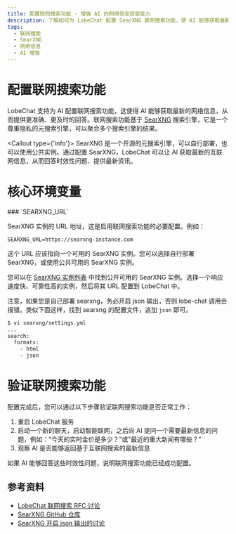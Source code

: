 ```yaml
---
title: 配置联网搜索功能 - 增强 AI 的网络信息获取能力
description: 了解如何为 LobeChat 配置 SearXNG 联网搜索功能，使 AI 能够获取最新的网络信息。
tags:
  - 联网搜索
  - SearXNG
  - 网络信息
  - AI 增强
---
```


# 配置联网搜索功能

LobeChat 支持为 AI 配置联网搜索功能，这使得 AI 能够获取最新的网络信息，从而提供更准确、更及时的回答。联网搜索功能基于 [SearXNG](https://github.com/searxng/searxng) 搜索引擎，它是一个尊重隐私的元搜索引擎，可以聚合多个搜索引擎的结果。

<Callout type={'info'}>
  SearXNG 是一个开源的元搜索引擎，可以自行部署，也可以使用公共实例。通过配置 SearXNG，LobeChat 可以让 AI 获取最新的互联网信息，从而回答时效性问题、提供最新资讯。
</Callout>

# 核心环境变量

<Steps>
  ### `SEARXNG_URL`

  SearXNG 实例的 URL 地址，这是启用联网搜索功能的必要配置。例如：

  ```shell
  SEARXNG_URL=https://searxng-instance.com
  ```

  这个 URL 应该指向一个可用的 SearXNG 实例。您可以选择自行部署 SearXNG，或使用公共可用的 SearXNG 实例。

  您可以在 [SearXNG 实例列表](https://searx.space/) 中找到公开可用的 SearXNG 实例。选择一个响应速度快、可靠性高的实例，然后将其 URL 配置到 LobeChat 中。

注意，如果您是自己部署 searxng，务必开启 json 输出，否则 lobe-chat 调用会报错。类似下面这样，找到 searxng 的配置文件，追加 `json` 即可。

```bash
$ vi searxng/settings.yml
...
search:
  formats:
    - html
    - json
```

# 验证联网搜索功能

配置完成后，您可以通过以下步骤验证联网搜索功能是否正常工作：

1. 重启 LobeChat 服务
2. 启动一个新的聊天，启动智能联网，之后向 AI 提问一个需要最新信息的问题，例如："今天的实时金价是多少？"或"最近的重大新闻有哪些？"
3. 观察 AI 是否能够返回基于互联网搜索的最新信息

如果 AI 能够回答这些时效性问题，说明联网搜索功能已经成功配置。

## 参考资料

- [LobeChat 联网搜索 RFC 讨论](https://github.com/lobehub/lobe-chat/discussions/6447)
- [SearXNG GitHub 仓库](https://github.com/searxng/searxng)
- [SearXNG 开启 json 输出的讨论](https://github.com/searxng/searxng/discussions/3542)
